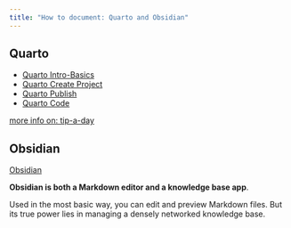 ```yaml
---
title: "How to document: Quarto and Obsidian"
---
```


## Quarto

- [Quarto Intro-Basics](/markup/markup-quarto-basics.qmd)
- [Quarto Create Project](/markup/markup-quarto-create.qmd)
- [Quarto Publish](/markup/markup-quarto-publish.qmd)
- [Quarto Code](/markup/markup-quarto-code.qmd)

[more info on: tip-a-day](https://mine-cetinkaya-rundel.github.io/quarto-tip-a-day/)

## Obsidian

[Obsidian](https://obsidian.md/)

**Obsidian is both a Markdown editor and a knowledge base app**.

Used in the most basic way, you can edit and preview Markdown files. But its true power lies in managing a densely networked knowledge base.
